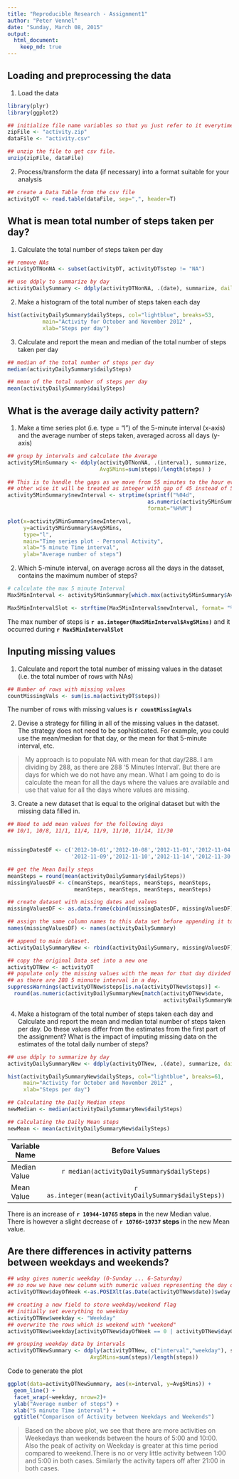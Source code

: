 ```yaml
---
title: "Reproducible Research - Assignment1"
author: "Peter Vennel"
date: "Sunday, March 08, 2015"
output: 
  html_document:
    keep_md: true
---
```



## Loading and preprocessing the data

1. Load the data
```r
library(plyr)
library(ggplot2)

## initialize file name variables so that yu just refer to it everytime you need it.
zipFile <- "activity.zip"
dataFile <- "activity.csv"

## unzip the file to get csv file.
unzip(zipFile, dataFile)
```


2. Process/transform the data (if necessary) into a format suitable for your analysis
```r
## create a Data Table from the csv file
activityDT <- read.table(dataFile, sep=",", header=T)
```


## What is mean total number of steps taken per day?
1. Calculate the total number of steps taken per day
```r
## remove NAs
activityDTNonNA <- subset(activityDT, activityDT$step != "NA")

## use ddply to summarize by day
activityDailySummary <- ddply(activityDTNonNA, .(date), summarize, dailySteps=sum(steps))
```

2. Make a histogram of the total number of steps taken each day
```r
hist(activityDailySummary$dailySteps, col="lightblue", breaks=53, 
           main="Activity for October and November 2012" ,
           xlab="Steps per day")
```

3. Calculate and report the mean and median of the total number of steps taken per day
```r
## median of the total number of steps per day
median(activityDailySummary$dailySteps)

## mean of the total number of steps per day
mean(activityDailySummary$dailySteps)
```


## What is the average daily activity pattern?

1. Make a time series plot (i.e. type = "l") of the 5-minute interval (x-axis) and the average number of steps taken, averaged across all days (y-axis)
```r
## group by intervals and calculate the Average
activity5MinSummary <- ddply(activityDTNonNA, .(interval), summarize, 
                             Avg5Mins=sum(steps)/length(steps) )

## This is to handle the gaps as we move from 55 minutes to the hour every hour. 
## other wise it will be treated as integer with gap of 45 instead of 5.
activity5MinSummary$newInterval <- strptime(sprintf("%04d", 
                                            as.numeric(activity5MinSummary$interval)), 
                                            format="%H%M")
```


```r
plot(x=activity5MinSummary$newInterval, 
     y=activity5MinSummary$Avg5Mins,
     type="l",
     main="Time series plot - Personal Activity",
     xlab="5 minute Time interval",
     ylab="Average number of steps")
```


2. Which 5-minute interval, on average across all the days in the dataset, contains the maximum number of steps?
```r
# calculate the max 5 minute Interval
Max5MinInterval <- activity5MinSummary[which.max(activity5MinSummary$Avg5Mins), ]

Max5MinIntervalSlot <- strftime(Max5MinInterval$newInterval, format= "%H:%M")
```

The max number of steps is **`r as.integer(Max5MinInterval$Avg5Mins)`** and it occurred during **`r Max5MinIntervalSlot`**


## Inputing missing values

1. Calculate and report the total number of missing values in the dataset (i.e. the total number of rows with NAs)

```r
## Number of rows with missing values
countMissingVals <- sum(is.na(activityDT$steps))
``` 

The number of rows with missing values is **`r countMissingVals`**


2. Devise a strategy for filling in all of the missing values in the dataset. The strategy does not need to be sophisticated. For example, you could use the mean/median for that day, or the mean for that 5-minute interval, etc.

> My approach is to populate NA with mean for that  day/288. I am dividing by 288, as there are 288 '5 Minutes Interval'. But there are days for which we do not have any mean. What I am going to do is calculate the mean for all the days where the values are available and use that value for all the days where values are missing.

3. Create a new dataset that is equal to the original dataset but with the missing data filled in.

```r
## Need to add mean values for the following days
## 10/1, 10/8, 11/1, 11/4, 11/9, 11/10, 11/14, 11/30


missingDatesDF <- c('2012-10-01','2012-10-08','2012-11-01','2012-11-04',
                    '2012-11-09','2012-11-10','2012-11-14','2012-11-30')

## get the Mean Daily steps
meanSteps = round(mean(activityDailySummary$dailySteps))
missingValuesDF <- c(meanSteps, meanSteps, meanSteps, meanSteps,
                     meanSteps, meanSteps, meanSteps, meanSteps)

## create dataset with missing dates and values
missingValuesDF <- as.data.frame(cbind(missingDatesDF, missingValuesDF))

## assign the same column names to this data set before appending it to teh main dataset
names(missingValuesDF) <- names(activityDailySummary)

## append to main dataset.
activityDailySummaryNew <- rbind(activityDailySummary, missingValuesDF)

## copy the original Data set into a new one
activityDTNew <- activityDT
## populate only the missing values with the mean for that day divided by 288.
## as there are 288 5 minnute interval in a day.
suppressWarnings(activityDTNew$steps[is.na(activityDTNew$steps)] <- 
  round(as.numeric(activityDailySummaryNew[match(activityDTNew$date,
                                                 activityDailySummaryNew$date), 2])/288))
```




4. Make a histogram of the total number of steps taken each day and Calculate and report the mean and median total number of steps taken per day. Do these values differ from the estimates from the first part of the assignment? What is the impact of imputing missing data on the estimates of the total daily number of steps?

```r
## use ddply to summarize by day
activityDailySummaryNew <- ddply(activityDTNew, .(date), summarize, dailySteps=sum(steps))

hist(activityDailySummaryNew$dailySteps, col="lightblue", breaks=61, 
     main="Activity for October and November 2012" ,
     xlab="Steps per day")

## Calculating the Daily Median steps
newMedian <- median(activityDailySummaryNew$dailySteps)

## Calculating the Daily Mean steps
newMean <- mean(activityDailySummaryNew$dailySteps)
```

Variable Name  |  Before Values |  New Values
-------------| :-------------: | :----------:
Median Value | `r median(activityDailySummary$dailySteps)` | `r as.integer(newMedian)`  
Mean Value  | `r as.integer(mean(activityDailySummary$dailySteps))`   | `r as.integer(newMean)`  

There is an increase of <b>`r 10944-10765` steps</b> in the new Median value.<br>
There is however a slight decrease of <b>`r 10766-10737` steps</b> in the new Mean value. 


## Are there differences in activity patterns between weekdays and weekends?

```r
## wday gives numeric weekday (0-Sunday ... 6-Saturday)
## so now we have new column with numeric values representing the day of the week
activityDTNew$dayOfWeek <-as.POSIXlt(as.Date(activityDTNew$date))$wday

## creating a new field to store weekday/weekend flag
## initially set everything to weekday
activityDTNew$weekday <- "Weekday"
## overwrite the rows which is weekend with "weekend"
activityDTNew$weekday[activityDTNew$dayOfWeek == 0 | activityDTNew$dayOfWeek== 6] <- "Weekend"

## grouping weekday data by intervals
activityDTNewSummary <- ddply(activityDTNew, c("interval","weekday"), summarize, 
                          Avg5Mins=sum(steps)/length(steps))

```

Code to generate the plot

```r
ggplot(data=activityDTNewSummary, aes(x=interval, y=Avg5Mins)) +
  geom_line() + 
  facet_wrap(~weekday, nrow=2)+
  ylab("Average number of steps") +
  xlab("5 minute Time interval") +
  ggtitle("Comparison of Activity between Weekdays and Weekends")
```

> Based on the above plot, we see that there are more activities on Weekedays than weekends between the hours of 5:00 and 10:00. Also the peak of activity on Weekday is greater at this time period compared to weekend.There is no or very little activity between 1:00 and 5:00 in both cases. Similarly the activity tapers off after 21:00 in both cases.
